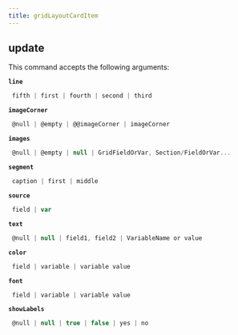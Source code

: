 ```yaml
---
title: gridLayoutCardItem
---
```


## update

This command accepts the following arguments:

**`line`**
```js filename="type"
 fifth | first | fourth | second | third
```
**`imageCorner`**
```js filename="type"
 @null | @empty | @@imageCorner | imageCorner
```
**`images`**
```js filename="type"
 @null | @empty | null | GridFieldOrVar, Section/FieldOrVar...
```
**`segment`**
```js filename="type"
 caption | first | middle
```
**`source`**
```js filename="type"
 field | var
```
**`text`**
```js filename="type"
 @null | null | field1, field2 | VariableName or value
```
**`color`**
```js filename="type"
 field | variable | variable value
```
**`font`**
```js filename="type"
 field | variable | variable value
```
**`showLabels`**
```js filename="type"
 @null | null | true | false | yes | no
```

